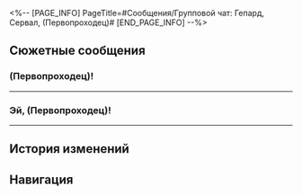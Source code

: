 <%-- [PAGE_INFO]
PageTitle=#Сообщения/Групповой чат: Гепард, Сервал, (Первопроходец)#
[END_PAGE_INFO] --%>
{{Сообщение Инфобокс
|id          = 67
|Изображение = НИП Групповой чат: Гепард, Сервал, (Первопроходец) Иконка.png
|Тип         = Группа
|Персонажи   = [[Гепард]]; [[Первопроходец]]; [[Сервал]]
|Фракция     = Ярило-VI
}}

==Сюжетные сообщения==
===(Первопроходец)!===
{{Сообщения
|условие_получения = 
|текст =
:'''Сервал:''' (Первопроходец)!
:'''Гепард:''' Ты тут?
:{Выбор} Да.
::'''(Первопроходец):''' Ага
::'''(Первопроходец):''' Чего?
:{Выбор} Нет.
::'''(Первопроходец):''' Пользователь, которому вы отправили сообщение, находится вне зоны действия секты.
::'''(Первопроходец):''' *сети
::'''Гепард:''' Зачем ты так...
:{Выбор} Что это за чат?
::'''(Первопроходец):''' Эм, а чат зачем создали?
::'''(Первопроходец):''' Что вам нужно?!
:'''Сервал:''' Ты наверняка догадываешься...
:'''Гепард:''' Нам нужна твоя помощь.
:{Выбор} Ок.
::'''(Первопроходец):''' Ладно, выкладывайте.
:{Выбор} Ну уж нет.
::'''(Первопроходец):''' Пользователь, которому вы отправили сообщение, в настоящее время недопустим.
::'''(Первопроходец):''' *недоступен
::'''(Первопроходец):''' ...
::'''Сервал:''' Ну хорош! Это важно.
:{Выбор} Помочь с чем?
::'''(Первопроходец):''' В чём дело?
:'''Гепард:''' Можешь прийти в подсобку Краеведческого музея? Поговорим там.
:{Выбор} Ладно, скоро буду.
::'''(Первопроходец):''' Ладно, скоро буду.
::'''Сервал:''' Отлично! Ждём тебя.
:{Выбор} А сразу нельзя сказать?
::'''(Первопроходец):''' Зачем такая секретность...
::'''(Первопроходец):''' Могли бы и в сообщениях объяснить!
::'''Сервал:''' Хе-хе-хе, это называется «создавать интригу».
::'''Гепард:''' ...Ждём тебя.
<!--;{Принятая миссия: Дальше, чем Снежные поля}-->
}}
----

===Эй, (Первопроходец)!===
{{Сообщения
|условие_получения = 
|текст =
:'''Сервал:''' Эй, (Первопроходец)!
:'''Гепард:''' Есть там новости?
:{Выбор} Мы всё.
:'''(Первопроходец):''' Вопрос в целом решён.
:'''(Первопроходец):''' Вы в мастерской? Там поговорим.
:'''(Первопроходец):''' В сообщениях не объяснить.
:'''Сервал:''' Ага, ха-ха, повезло тебе~
:'''Гепард:''' Будем ждать в мастерской.
}}
----

==История изменений==
{{История изменений|2.7}}

==Навигация==
{{Сообщения Навбокс}}